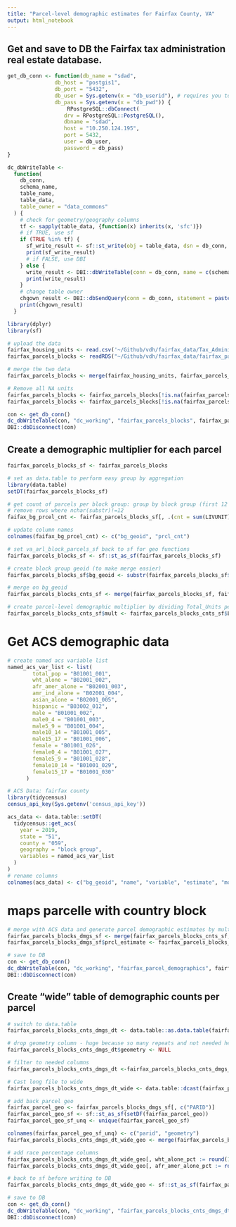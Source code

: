 ```yaml
---
title: "Parcel-level demographic estimates for Fairfax County, VA"
output: html_notebook
---
```


## Get and save to DB the Fairfax tax administration real estate database.

```r
get_db_conn <- function(db_name = "sdad",
               db_host = "postgis1",
               db_port = "5432",
               db_user = Sys.getenv(x = "db_userid"), # requires you to setup environmental vars (above)
               db_pass = Sys.getenv(x = "db_pwd")) {
                   RPostgreSQL::dbConnect(
                  drv = RPostgreSQL::PostgreSQL(),
                  dbname = "sdad",
                  host = "10.250.124.195",
                  port = 5432,
                  user = db_user,
                  password = db_pass)
}

dc_dbWriteTable <-
  function(
    db_conn,
    schema_name,
    table_name,
    table_data,
    table_owner = "data_commons"
  ) {
    # check for geometry/geography columns
    tf <- sapply(table_data, {function(x) inherits(x, 'sfc')})
    # if TRUE, use sf
    if (TRUE %in% tf) {
      sf_write_result <- sf::st_write(obj = table_data, dsn = db_conn, layer = c(schema_name, table_name), row.names = FALSE)
      print(sf_write_result)
      # if FALSE, use DBI
    } else {
      write_result <- DBI::dbWriteTable(conn = db_conn, name = c(schema_name, table_name), value = table_data, row.names = FALSE)
      print(write_result)
    }
    # change table owner
    chgown_result <- DBI::dbSendQuery(conn = db_conn, statement = paste0("ALTER TABLE ", schema_name, ".", table_name, " OWNER TO ", table_owner))
    print(chgown_result)
  }

```



```r
library(dplyr)
library(sf)

# upload the data
fairfax_housing_units <- read.csv('~/Github/vdh/fairfax_data/Tax_Administration_s_Real_Estate_Fairfax.csv') %>% dplyr::select(PARID,LIVUNIT)
fairfax_parcels_blocks <- readRDS("~/Github/vdh/fairfax_data/fairfax_parcels_blocks_wgs84.RDS") %>% dplyr::select(PIN,GEOID20,HOUSING20,POP20)

# merge the two data
fairfax_parcels_blocks <- merge(fairfax_housing_units, fairfax_parcels_blocks, by.x='PARID', by.y='PIN')

# Remove all NA units
fairfax_parcels_blocks <- fairfax_parcels_blocks[!is.na(fairfax_parcels_blocks$LIVUNIT),]
fairfax_parcels_blocks <- fairfax_parcels_blocks[!is.na(fairfax_parcels_blocks$GEOID20),]

con <- get_db_conn()
dc_dbWriteTable(con, "dc_working", "fairfax_parcels_blocks", fairfax_parcels_blocks)
DBI::dbDisconnect(con)
```


## Create a demographic multiplier for each parcel
```r

fairfax_parcels_blocks_sf <- fairfax_parcels_blocks

# set as data.table to perform easy group by aggregation
library(data.table)
setDT(fairfax_parcels_blocks_sf)

# get count of parcels per block group: group by block group (first 12 integers of Full_Block) and get count of units per block group (sum(Total_Units))
# remove rows where nchar(substr)!=12
faifax_bg_prcel_cnt <- fairfax_parcels_blocks_sf[, .(cnt = sum(LIVUNIT)), substr(GEOID20, 1, 12)][nchar(substr)==12]

# update column names
colnames(faifax_bg_prcel_cnt) <- c("bg_geoid", "prcl_cnt")

# set va_arl_block_parcels_sf back to sf for geo functions
fairfax_parcels_blocks_sf <- sf::st_as_sf(fairfax_parcels_blocks_sf)

# create block group geoid (to make merge easier)
fairfax_parcels_blocks_sf$bg_geoid <- substr(fairfax_parcels_blocks_sf$GEOID20, 1, 12)

# merge on bg_geoid
fairfax_parcels_blocks_cnts_sf <- merge(fairfax_parcels_blocks_sf, faifax_bg_prcel_cnt, by = "bg_geoid")

# create parcel-level demographic multiplier by dividing Total_Units per parcel by total count of parcels in the block group (prcl_cnt) 
fairfax_parcels_blocks_cnts_sf$mult <- fairfax_parcels_blocks_cnts_sf$LIVUNIT/fairfax_parcels_blocks_cnts_sf$prcl_cnt
```

# Get ACS demographic data
```r
# create named acs variable list
named_acs_var_list <- list(
        total_pop = "B01001_001",
        wht_alone = "B02001_002",
        afr_amer_alone = "B02001_003",
        amr_ind_alone = "B02001_004",
        asian_alone = "B02001_005",
        hispanic = "B03002_012",
        male = "B01001_002",
        male0_4 = "B01001_003",
        male5_9 = "B01001_004",
        male10_14 = "B01001_005",
        male15_17 = "B01001_006",
        female = "B01001_026",
        female0_4 = "B01001_027",
        female5_9 = "B01001_028",
        female10_14 = "B01001_029",
        female15_17 = "B01001_030"
      )

# ACS Data: fairfax county
library(tidycensus)
census_api_key(Sys.getenv('census_api_key'))

acs_data <- data.table::setDT(
  tidycensus::get_acs(
    year = 2019,
    state = "51",
    county = "059",
    geography = "block group",
    variables = named_acs_var_list
  )
)
# rename columns
colnames(acs_data) <- c("bg_geoid", "name", "variable", "estimate", "moe")

```

# maps parcelle with country block
```r
# merge with ACS data and generate parcel demographic estimates by multiplying ACS estimate by parcel multipliers
fairfax_parcels_blocks_dmgs_sf <- merge(fairfax_parcels_blocks_cnts_sf, acs_data, by='bg_geoid', allow.cartesian=TRUE)
fairfax_parcels_blocks_dmgs_sf$prcl_estimate <- fairfax_parcels_blocks_dmgs_sf$mult * fairfax_parcels_blocks_dmgs_sf$estimate

# save to DB
con <- get_db_conn()
dc_dbWriteTable(con, "dc_working", "fairfax_parcel_demographics", fairfax_parcels_blocks_dmgs_sf)
DBI::dbDisconnect(con)
```


## Create "wide" table of demographic counts per parcel
```r
# switch to data.table
fairfax_parcels_blocks_cnts_dmgs_dt <- data.table::as.data.table(fairfax_parcels_blocks_dmgs_sf)

# drop geometry column - huge because so many repeats and not needed here
fairfax_parcels_blocks_cnts_dmgs_dt$geometry <- NULL

# filter to needed columns
fairfax_parcels_blocks_cnts_dmgs_dt <-fairfax_parcels_blocks_cnts_dmgs_dt[, .(parid = PARID, geoid = GEOID20, measure = variable, value = prcl_estimate, mult=mult)]

# Cast long file to wide
fairfax_parcels_blocks_cnts_dmgs_dt_wide <- data.table::dcast(fairfax_parcels_blocks_cnts_dmgs_dt, parid + geoid + mult ~ measure, value.var = "value", fun.aggregate = sum)

# add back parcel geo
fairfax_parcel_geo <- fairfax_parcels_blocks_dmgs_sf[, c("PARID")]
fairfax_parcel_geo_sf <- sf::st_as_sf(setDF(fairfax_parcel_geo))
fairfax_parcel_geo_sf_unq <- unique(fairfax_parcel_geo_sf)

colnames(fairfax_parcel_geo_sf_unq) <- c("parid", "geometry")
fairfax_parcels_blocks_cnts_dmgs_dt_wide_geo <- merge(fairfax_parcels_blocks_cnts_dmgs_dt_wide, fairfax_parcel_geo_sf_unq, by = "parid")

# add race percentage columns
fairfax_parcels_blocks_cnts_dmgs_dt_wide_geo[, wht_alone_pct := round(100*(wht_alone/total_pop), 2)]
fairfax_parcels_blocks_cnts_dmgs_dt_wide_geo[, afr_amer_alone_pct := round(100*(afr_amer_alone/total_pop), 2)]

# back to sf before writing to DB
fairfax_parcels_blocks_cnts_dmgs_dt_wide_geo <- sf::st_as_sf(fairfax_parcels_blocks_cnts_dmgs_dt_wide_geo)

# save to DB
con <- get_db_conn()
dc_dbWriteTable(con, "dc_working", "fairfax_parcels_blocks_cnts_dmgs_dt_wide_geo", fairfax_parcels_blocks_cnts_dmgs_dt_wide_geo)
DBI::dbDisconnect(con)
```





